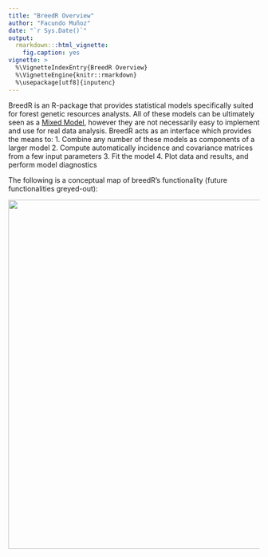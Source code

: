 ```yaml
---
title: "BreedR Overview"
author: "Facundo Muñoz"
date: "`r Sys.Date()`"
output:
  rmarkdown:::html_vignette:
    fig.caption: yes
vignette: >
  %\VignetteIndexEntry{BreedR Overview}
  %\VignetteEngine{knitr::rmarkdown}
  %\usepackage[utf8]{inputenc}
---
```


BreedR is an R-package that provides statistical models specifically suited for forest genetic resources analysts.
All of these models can be ultimately seen as a [Mixed Model](https://en.wikipedia.org/wiki/Mixed_model), however they are not necessarily easy to implement and use for real data analysis.
BreedR acts as an interface which provides the means to:
1. Combine any number of these models as components of a larger model
2. Compute automatically incidence and covariance matrices from a few input parameters
3. Fit the model
4. Plot data and results, and perform model diagnostics

The following is a conceptual map of breedR's functionality (future functionalities greyed-out):

<img src="http://previews.figshare.com/1660760/preview_1660760.png" width="700px"/>

